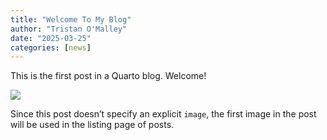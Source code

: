 ```yaml
---
title: "Welcome To My Blog"
author: "Tristan O'Malley"
date: "2025-03-25"
categories: [news]
---
```


This is the first post in a Quarto blog. Welcome!

![](thumbnail.jpg)

Since this post doesn't specify an explicit `image`, the first image in the post will be used in the listing page of posts.
